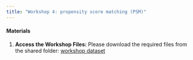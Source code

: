 ```yaml
---
title: "Workshop 4: propensity score matching (PSM)"
---
```


:::: {.callout-note}

#### Materials

1.  **Access the Workshop Files:** Please download the required files from the shared folder: [workshop dataset](https://drive.google.com/drive/folders/1WguQD-Zp4UfYfo_zS7w8i7W9ewZGViiH?usp=sharing)
::::